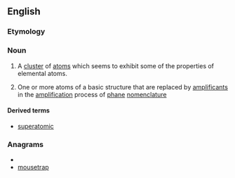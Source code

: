 ==English==


===Etymology===
{{prefix|super|atom}}

===Noun===
{{en-noun}}
{{wikipedia}}

#{{physics|chemistry}} A [[cluster]] of [[atom]]s which seems to exhibit some of the properties of elemental atoms.
#{{organic chemistry}} One or more atoms of a basic structure that are replaced by [[amplificant]]s in the [[amplification]] process of [[phane]] [[nomenclature]]

====Derived terms====
*[[superatomic]]

===Anagrams===
* {{alphagram|aemoprstu}}
* [[mousetrap#English|mousetrap]]